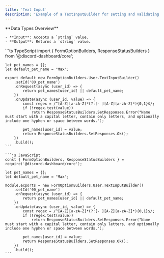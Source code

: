 ```yaml
---
title: 'Text Input'
description: 'Example of a TextInputBuilder for setting and validating a user-specific pet name'
---
```


<Info>
    **Data Types Overview**

    - **Input**: Accepts a `string` value.
    - **Output**: Returns a `string` value.
</Info>

<CodeGroup>
    ```ts TypeScript
    import { FormOptionBuilders, ResponseStatusBuilders } from '@discord-dashboard/core';

    let pet_names = {};
    let default_pet_name = "Max";

    export default new FormOptionBuilders.User.TextInputBuilder()
        .setId('00_pet_name')
        .onRequest(async (user_id) => {
            return pet_names[user_id] || default_pet_name;
        })
        .onUpdate(async (user_id, value) => {
            const regex = /^[A-Z][a-zA-Z]*(?:[- ][A-Z][a-zA-Z]*){0,1}$/;
            if (!regex.test(value))
                return ResponseStatusBuilders.SetResponses.Error("Name must start with a capital letter, contain only letters, and optionally include one hyphen or space between words.");

            pet_names[user_id] = value;
            return ResponseStatusBuilders.SetResponses.Ok();
        })
        .build();
    ```

    ```js JavaScript
    const { FormOptionBuilders, ResponseStatusBuilders } = require('@discord-dashboard/core');

    let pet_names = {};
    let default_pet_name = "Max";

    module.exports = new FormOptionBuilders.User.TextInputBuilder()
        .setId('00_pet_name')
        .onRequest(async (user_id) => {
            return pet_names[user_id] || default_pet_name;
        })
        .onUpdate(async (user_id, value) => {
            const regex = /^[A-Z][a-zA-Z]*(?:[- ][A-Z][a-zA-Z]*){0,1}$/;
            if (!regex.test(value))
                return ResponseStatusBuilders.SetResponses.Error("Name must start with a capital letter, contain only letters, and optionally include one hyphen or space between words.");

            pet_names[user_id] = value;
            return ResponseStatusBuilders.SetResponses.Ok();
        })
        .build();
    ```
</CodeGroup>